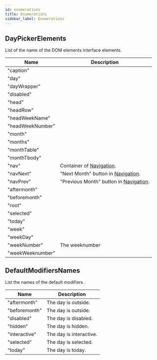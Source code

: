 ```yaml
---
id: enumerations
title: Enumerations
sidebar_label: Enumerations
---
```

<a id="docs"></a> 


## DayPickerElements

List of the name of the DOM elements interface elements.


|Name|Description
|----|-----------
| "caption"||
| "day"||
| "dayWrapper"||
| "disabled"||
| "head"||
| "headRow"||
| "headWeekName"||
| "headWeekNumber"||
| "month"||
| "months"||
| "monthTable"||
| "monthTbody"||
| "nav"|Container of [Navigation](#navigation).|
| "navNext"|"Next Month" button in [Navigation](#navigation).|
| "navPrev"|"Previous Month" button in [Navigation](#navigation).|
| "aftermonth"||
| "beforemonth"||
| "root"||
| "selected"||
| "today"||
| "week"||
| "weekDay"||
| "weekNumber"|The weeknumber|
| "weekWeeknumber"||


## DefaultModifiersNames

List the names of the default modifiers.


|Name|Description
|----|-----------
| "aftermonth"|The day is outside.|
| "beforemonth"|The day is outside.|
| "disabled"|The day is disabled.|
| "hidden"|The day is hidden.|
| "interactive"|The day is interactive.|
| "selected"|The day is selected.|
| "today"|The day is today.|


